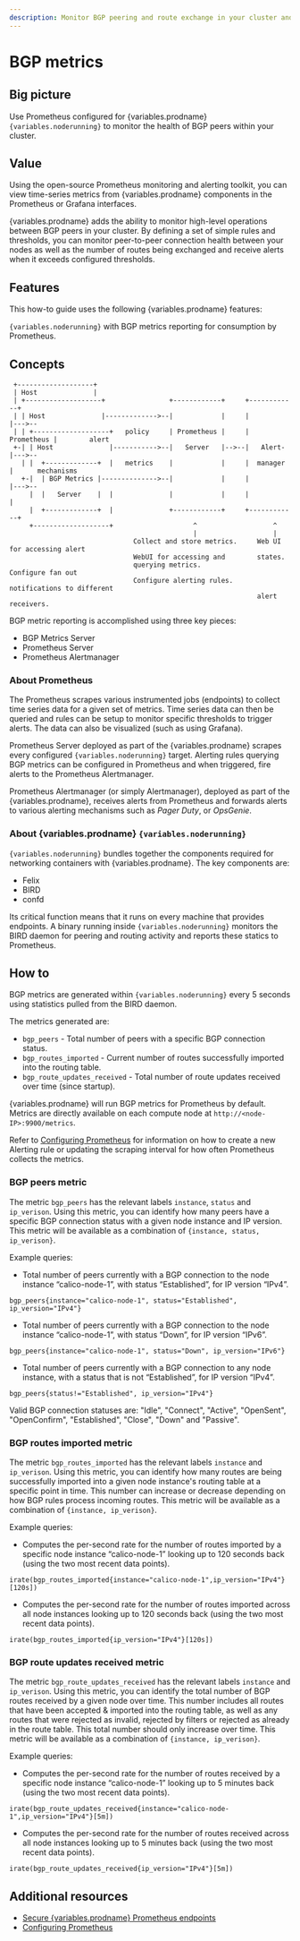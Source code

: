 ```yaml
---
description: Monitor BGP peering and route exchange in your cluster and get alerts by defining rules and thresholds.
---
```



# BGP metrics

## Big picture

Use Prometheus configured for {variables.prodname} `{variables.noderunning}` to monitor the health of BGP peers within your cluster.

## Value

Using the open-source Prometheus monitoring and alerting toolkit, you can view time-series metrics from {variables.prodname} components in the Prometheus or Grafana interfaces.

{variables.prodname} adds the ability to monitor high-level operations between BGP peers in your cluster. By defining a set of simple rules and thresholds, you can monitor peer-to-peer connection health between your nodes as well as the number of routes being exchanged and receive alerts when it exceeds configured thresholds.

## Features

This how-to guide uses the following {variables.prodname} features:

`{variables.noderunning}` with BGP metrics reporting for consumption by Prometheus.

## Concepts

```
 +-------------------+
 | Host              |
 | +-------------------+                +------------+     +------------+
 | | Host              |------------->--|            |     |            |--->--
 | | +-------------------+   policy     | Prometheus |     | Prometheus |        alert
 +-| | Host              |----------->--|   Server   |-->--|   Alert-   |--->--
   | |  +-------------+  |   metrics    |            |     |  manager   |      mechanisms
   +-|  | BGP Metrics |-------------->--|            |     |            |--->--
     |  |   Server    |  |              |            |     |            |
     |  +-------------+  |              +------------+     +------------+
     +-------------------+                    ^                   ^
                                              |                   |
                               Collect and store metrics.     Web UI for accessing alert
                               WebUI for accessing and        states.
                               querying metrics.              Configure fan out
                               Configure alerting rules.      notifications to different
                                                              alert receivers.
```

BGP metric reporting is accomplished using three key pieces:

- BGP Metrics Server
- Prometheus Server
- Prometheus Alertmanager

### About Prometheus

The Prometheus scrapes various instrumented jobs (endpoints) to collect time series data for a given set of metrics. Time series data can then be queried and rules can be setup to monitor specific thresholds to trigger alerts. The data can also be visualized (such as using Grafana).

Prometheus Server deployed as part of the {variables.prodname} scrapes every configured `{variables.noderunning}` target. Alerting rules querying BGP metrics can be configured in Prometheus and when triggered, fire alerts to the Prometheus Alertmanager.

Prometheus Alertmanager (or simply Alertmanager), deployed as part of the {variables.prodname}, receives alerts from Prometheus and forwards alerts to various alerting mechanisms such as _Pager Duty_, or _OpsGenie_.

### About {variables.prodname} `{variables.noderunning}`

`{variables.noderunning}` bundles together the components required for networking containers with {variables.prodname}. The key components are:

- Felix
- BIRD
- confd

Its critical function means that it runs on every machine that provides endpoints. A binary running inside `{variables.noderunning}` monitors the BIRD daemon for peering and routing activity and reports these statics to Prometheus.

## How to

BGP metrics are generated within `{variables.noderunning}` every 5 seconds using statistics pulled from the BIRD daemon.

The metrics generated are:

- `bgp_peers` - Total number of peers with a specific BGP connection status.
- `bgp_routes_imported` - Current number of routes successfully imported into the routing table.
- `bgp_route_updates_received` - Total number of route updates received over time (since startup).

{variables.prodname} will run BGP metrics for Prometheus by default. Metrics are directly available on each compute node at `http://<node-IP>:9900/metrics`.

Refer to [Configuring Prometheus](../prometheus/index.mdx) for information on how to create a new Alerting rule or updating the scraping interval for how often Prometheus collects the metrics.

### BGP peers metric

The metric `bgp_peers` has the relevant labels `instance`, `status` and `ip_verison`. Using this metric, you can identify how many peers have a specific BGP connection status with a given node instance and IP version. This metric will be available as a combination of `{instance, status, ip_verison}`.

Example queries:

- Total number of peers currently with a BGP connection to the node instance “calico-node-1”, with status “Established”, for IP version “IPv4”.

```
bgp_peers{instance="calico-node-1", status="Established", ip_version="IPv4"}
```

- Total number of peers currently with a BGP connection to the node instance “calico-node-1”, with status “Down”, for IP version “IPv6”.

```
bgp_peers{instance="calico-node-1", status="Down", ip_version="IPv6"}
```

- Total number of peers currently with a BGP connection to any node instance, with a status that is not “Established”, for IP version “IPv4”.

```
bgp_peers{status!="Established", ip_version="IPv4"}
```

Valid BGP connection statuses are: "Idle", "Connect", "Active", "OpenSent", "OpenConfirm", "Established", "Close", "Down" and "Passive".

### BGP routes imported metric

The metric `bgp_routes_imported` has the relevant labels `instance` and `ip_verison`. Using this metric, you can identify how many routes are being successfully imported into a given node instance's routing table at a specific point in time. This number can increase or decrease depending on how BGP rules process incoming routes. This metric will be available as a combination of `{instance, ip_verison}`.

Example queries:

- Computes the per-second rate for the number of routes imported by a specific node instance “calico-node-1” looking up to 120 seconds back (using the two most recent data points).

```
irate(bgp_routes_imported{instance="calico-node-1",ip_version="IPv4"}[120s])
```

- Computes the per-second rate for the number of routes imported across all node instances looking up to 120 seconds back (using the two most recent data points).

```
irate(bgp_routes_imported{ip_version="IPv4"}[120s])
```

### BGP route updates received metric

The metric `bgp_route_updates_received` has the relevant labels `instance` and `ip_verison`. Using this metric, you can identify the total number of BGP routes received by a given node over time. This number includes all routes that have been accepted & imported into the routing table, as well as any routes that were rejected as invalid, rejected by filters or rejected as already in the route table. This total number should only increase over time. This metric will be available as a combination of `{instance, ip_verison}`.

Example queries:

- Computes the per-second rate for the number of routes received by a specific node instance “calico-node-1” looking up to 5 minutes back (using the two most recent data points).

```
irate(bgp_route_updates_received{instance="calico-node-1",ip_version="IPv4"}[5m])
```

- Computes the per-second rate for the number of routes received across all node instances looking up to 5 minutes back (using the two most recent data points).

```
irate(bgp_route_updates_received{ip_version="IPv4"}[5m])
```

## Additional resources

- [Secure {variables.prodname} Prometheus endpoints](../../comms/secure-metrics.mdx)
- [Configuring Prometheus](../prometheus/index.mdx)
